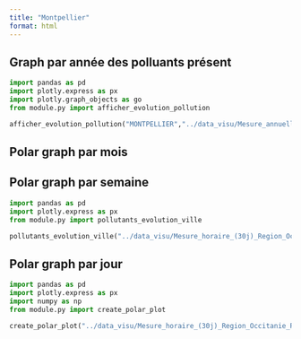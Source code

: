 ```yaml
---
title: "Montpellier"
format: html
---
```

## Graph par année des polluants présent
```python
import pandas as pd
import plotly.express as px
import plotly.graph_objects as go
from module.py import afficher_evolution_pollution

afficher_evolution_pollution("MONTPELLIER","../data_visu/Mesure_annuelle_Region_Occitanie_Polluants_Principaux.csv" ,['NO2', 'PM2.5', 'PM10', 'NOX', 'NO'])
```

## Polar graph par mois

## Polar graph par semaine
```python
import pandas as pd
import plotly.express as px
from module.py import pollutants_evolution_ville

pollutants_evolution_ville("../data_visu/Mesure_horaire_(30j)_Region_Occitanie_Polluants_Reglementaires.csv",['NO2', 'PM2.5', 'PM10', 'NOX', 'NO'],"MONTPELLIER")
```

## Polar graph par jour
```python
import pandas as pd
import plotly.express as px
import numpy as np
from module.py import create_polar_plot

create_polar_plot("../data_visu/Mesure_horaire_(30j)_Region_Occitanie_Polluants_Reglementaires.csv",['NO2', 'PM2.5', 'PM10', 'NOX', 'NO'],"MONTPELLIER")
```